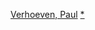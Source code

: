 {{navbox
|name = Paul Verhoeven
|title = [[保罗·范霍文]]执导电影
|state = {{{state|autocollapse}}}
|listclass = hlist
|group1 = 
|list1 = 
*《[[在商言商]]》（1971）
*《[[土耳其狂歡]]》（1973）
*《[[娼婦凱蒂]]》（1975）
*《[[橘兵]]》（1977）
*《[[絕命飛輪]]》（1980）
*《[[第四個男人]]》（1983）
*《[[冷血奇兵]]》（1985）
*《[[機器戰警 (1987年電影)|機器戰警]]》（1987）
*《[[全面回忆]]》（1990）
*《[[第六感追緝令]]》（1992）
*《[[艳舞女郎]]》（1995）
*《[[星河戰隊 (電影)|星艦戰將]]》（1997）
*《[[透明人 (電影)|透明人]]》（2000）
*《[[黑色名冊]]》（2006）
*《[[娛樂體驗|詭計]]》（2012）
*《[[她的危險遊戲]]》（2016）
*《[[聖慾]]》（2021）

}}<noinclude>
{{collapsible option}}
[[Category:荷蘭電影導演模板|Verhoeven, Paul]]
[[Category:保罗·范赫文电影|*]]
</noinclude><noinclude>